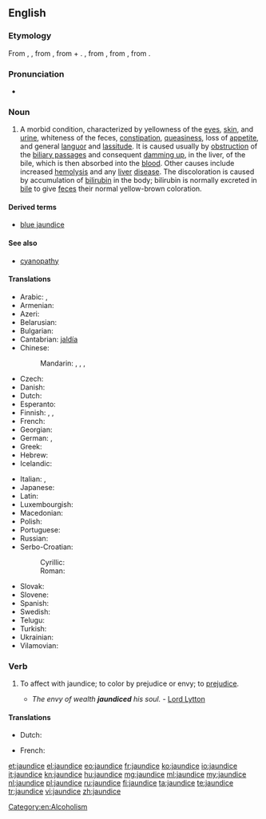 ==English==
{{wikipedia}}

===Etymology===
From {{etyl|enm|en}} {{term|jaundis||lang=enm}}, {{term|jaunis||lang=enm}}, from {{etyl|frm|en}} {{term|jaunisse||lang=frm}}, from {{term|jaune||lang=frm|yellow}} + {{term|-isse||lang=frm|[[-ice]], '-ness'}}. {{term|jaune|Jaune|lang=frm}}, from {{etyl|fro|en}} {{term|jalne||lang=fro}}, from {{etyl|la|en}} {{term|galbinus||lang=la|yellowish}}, from {{term|galbus||lang=la|yellow}}.

===Pronunciation===
* {{IPA|/ˈdʒɔndɪs/}}

===Noun===
{{en-noun|-}}

# {{context|pathology|lang=en}} A morbid condition, characterized by yellowness of the [[eye]]s, [[skin]], and [[urine]], whiteness of the feces, [[constipation]], [[queasiness]], loss of [[appetite]], and general [[languor]] and [[lassitude]]. It is caused usually by [[obstruction]] of the [[biliary passage]]s and consequent [[damming up]], in the liver, of the bile, which is then absorbed into the [[blood]]. Other causes include increased [[hemolysis]] and any [[liver]] [[disease]]. The discoloration is caused by accumulation of [[bilirubin]] in the body; bilirubin is normally excreted in [[bile]] to give [[feces]] their normal yellow-brown coloration.

====Derived terms====
* [[blue jaundice]]

====See also====
* [[cyanopathy]]

====Translations====
{{trans-top|morbid condition}}
* Arabic: {{t-|ar|صفار|m|tr=ṣufār}}, {{t-|ar|يرقان|m|tr=yaraqān}}
* Armenian: {{t-|hy|դեղնախտ}}
* Azeri: {{t-|az|sarılıq}}
* Belarusian: {{t-|be|жаўтуха|f}}
* Bulgarian: {{t+|bg|жълтеница|f}}
* Cantabrian: [[jaldía]] {{f}}
* Chinese:
*: Mandarin: {{t|cmn|黃疸}}, {{t|cmn|黄疸|tr=huángdǎn}}, {{t|cmn|黃疸病}}, {{t|cmn|黄疸病|tr=huángdǎnbìng}}
* Czech: {{t+|cs|žloutenka|f}}
* Danish: {{t-|da|gulsot}}
* Dutch: {{t+|nl|geelzucht|f}}
* Esperanto: {{t|eo|iktero}}
* Finnish: {{t-|fi|keltaisuus}}, {{t+|fi|keltatauti}}, {{t-|fi|ikterus}}
* French: {{t+|fr|jaunisse|f}}
* Georgian: {{t-|ka|დანდალუკი}}
* German: {{t-|de|Gelbsucht|f}}, {{t+|de|Ikterus|f}}
* Greek: {{t+|el|ίκτερος|tr=íkteros}}
* Hebrew: {{t+|he|צהבת|tr=tzahevet}}
* Icelandic: {{t+|is|gula|f}}
{{trans-mid}}
* Italian: {{t+|it|itterizia|f}},  {{t+|it|ittero|m}}
* Japanese: {{t-|ja|黄疸|tr=おうだん, ōdan}}
* Latin: {{t-|la|aurūgō|f}}
* Luxembourgish: {{t-|lb|Gielzecht|f}}
* Macedonian: {{t-|mk|жолтица|f}}
* Polish: {{t+|pl|żółtaczka|f}}
* Portuguese: {{t+|pt|icterícia|f}}
* Russian: {{t+|ru|желтуха|f}}
* Serbo-Croatian:
*: Cyrillic: {{t-|sh|жутица|f}}
*: Roman: {{t-|sh|žutica|f}}
* Slovak: {{t-|sk|žltačka|f}}
* Slovene: {{t-|sl|zlatenica|f}}
* Spanish: {{t+|es|ictericia|f}}
* Swedish: {{t+|sv|gulsot}}
* Telugu: {{t+|te|కామెర్లు|tr=kāmerlu}}
* Turkish: {{t+|tr|sarılık}}
* Ukrainian: {{t-|uk|жовтяниця|f}}
* Vilamovian: {{tø|wym|gaołzyft}}
{{trans-bottom}}

===Verb===
{{en-verb|jaundic|ing}}

# {{context|transitive|lang=en}} To affect with jaundice; to color by prejudice or envy; to [[prejudice]].
#* ''The envy of wealth '''jaundiced''' his soul.'' - [[w:Lord Lytton|Lord Lytton]]

====Translations====
{{trans-top|affect with jaundice; prejudice}}
* Dutch: {{t|nl|groen en geel worden van nijd of afgunst over}}
{{trans-mid}}
* French: {{t|fr|en faire une jaunisse}}
{{trans-bottom}}

[[Category:en:Alcoholism]]

[[et:jaundice]]
[[el:jaundice]]
[[eo:jaundice]]
[[fr:jaundice]]
[[ko:jaundice]]
[[io:jaundice]]
[[it:jaundice]]
[[kn:jaundice]]
[[hu:jaundice]]
[[mg:jaundice]]
[[ml:jaundice]]
[[my:jaundice]]
[[nl:jaundice]]
[[pl:jaundice]]
[[ru:jaundice]]
[[fi:jaundice]]
[[ta:jaundice]]
[[te:jaundice]]
[[tr:jaundice]]
[[vi:jaundice]]
[[zh:jaundice]]